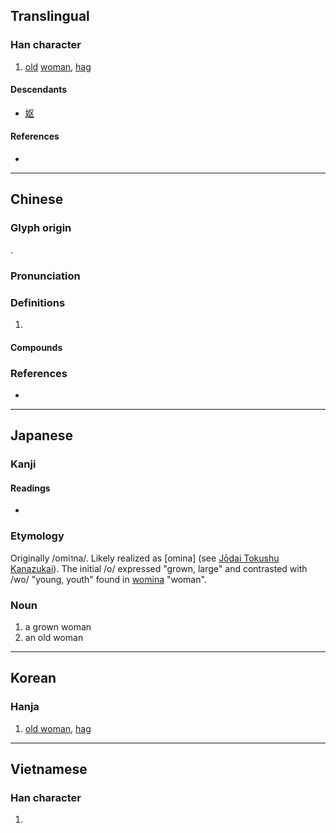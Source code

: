 {{also|妪}}
{{character info/new}}
==Translingual==

===Han character===
{{Han char|rn=38|rad=女|as=11|sn=14|four=41416|canj=VSRR|ids=⿰女區}}

# [[old]] [[woman]], [[hag]]

====Descendants====
* [[妪]]

====References====
* {{Han ref|kx=0269.230|dkj=06640|dj=0537.130|hdz=21076.040|uh=5AD7|ud=23255|bh=B9E1|bd=47585}}

----

==Chinese==
{{zh-forms|s=妪}}

===Glyph origin===
{{Han etym}}
{{Han compound|女|t1=woman|區|ls=psc|c1=s|c2=p}}.

===Pronunciation===
{{zh-pron
|m=yù
|c=jyu2,jyu3
|mc=y
|oc=y
|cat=
}}

===Definitions===
{{zh-hanzi}}

# {{rfdef|zh}}

====Compounds====
{{zh-der|大巫嫗|嫗伏|煦嫗|老嫗|老嫗能解}}

===References===
* {{R:yue:Hanzi}}

----

==Japanese==

===Kanji===
{{ja-kanji|grade=|rs=女11}}

====Readings====
* {{ja-readings|kanyoon=[[おう]] (ō)|goon=[[う]] (u)|kanon=[[う]] (u)|kun=[[おうな]] (ōna), [[あたためる]] (atatameru)}}

===Etymology===
Originally /omi<small>1</small>na/. Likely realized as [omina] (see [[w:Jōdai Tokushu Kanazukai|Jōdai Tokushu Kanazukai]]). The initial /o/ expressed "grown, large" and contrasted with /wo/ "young, youth" found in [[女|womina]] "woman".

===Noun===
{{ja-noun|おみな}}

# a grown woman
# an old woman

----

==Korean==

===Hanja===
{{ko-hanja|hangeul=구|rv=gu|mr=ku}}

# [[old woman]], [[hag]]

----

==Vietnamese==

===Han character===
{{vi-hantu|[[ẩu]]|rs=女11}}

# {{defn|lang=vi|sort=女11}}